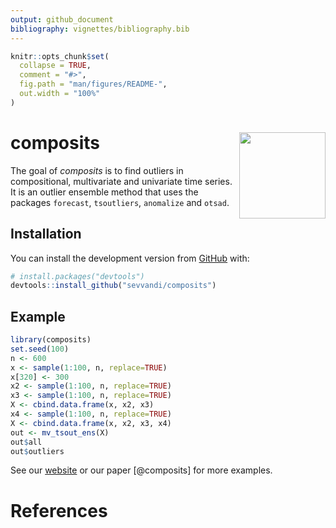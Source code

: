 ```yaml
---
output: github_document
bibliography: vignettes/bibliography.bib
---
```


<!-- README.md is generated from README.Rmd. Please edit that file -->

```r
knitr::opts_chunk$set(
  collapse = TRUE,
  comment = "#>",
  fig.path = "man/figures/README-",
  out.width = "100%"
)
```

# composits <a href='https:/sevvandi.github.io/composits'><img src='man/figures/logo.png' align="right" height="138" /></a>




The goal of *composits* is to find outliers in compositional, multivariate and univariate time series. It is an outlier ensemble method that uses the packages ```forecast```, ```tsoutliers```, ```anomalize``` and ```otsad```. 

## Installation

<!-- You can install the released version of composits from [CRAN](https://CRAN.R-project.org) with: -->

<!-- ``` r -->
<!-- install.packages("composits") -->
<!-- ``` -->

You can install the development version from [GitHub](https://github.com/) with:

``` r
# install.packages("devtools")
devtools::install_github("sevvandi/composits")
```

## Example

```r
library(composits)
set.seed(100)
n <- 600
x <- sample(1:100, n, replace=TRUE)
x[320] <- 300
x2 <- sample(1:100, n, replace=TRUE)
x3 <- sample(1:100, n, replace=TRUE)
X <- cbind.data.frame(x, x2, x3)
x4 <- sample(1:100, n, replace=TRUE)
X <- cbind.data.frame(x, x2, x3, x4)
out <- mv_tsout_ens(X)
out$all
out$outliers
```

See our  [website](https://sevvandi.github.io/composits/index.html) or our paper [@composits] for more examples.   

# References
